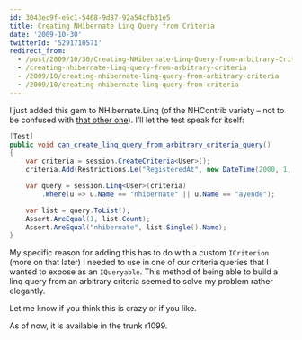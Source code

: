 ```yaml
---
id: 3043ec9f-e5c1-5468-9d87-92a54cfb31e5
title: Creating NHibernate Linq Query from Criteria
date: '2009-10-30'
twitterId: '5291710571'
redirect_from:
  - /post/2009/10/30/Creating-NHibernate-Linq-Query-from-arbitrary-Criteria.aspx
  - /creating-nhibernate-linq-query-from-arbitrary-criteria
  - /2009/10/creating-nhibernate-linq-query-from-arbitrary-criteria
  - /2009/10/creating-nhibernate-linq-query-from-criteria
---
```


I just added this gem to NHibernate.Linq (of the NHContrib variety – not to be confused with [that other one](http://blogs.imeta.co.uk/sstrong/archive/2009/10/22/791.aspx)). I’ll let the test speak for itself:

```csharp
[Test]
public void can_create_linq_query_from_arbitrary_criteria_query()
{
    var criteria = session.CreateCriteria<User>();
    criteria.Add(Restrictions.Le("RegisteredAt", new DateTime(2000, 1, 1)));

    var query = session.Linq<User>(criteria)
        .Where(u => u.Name == "nhibernate" || u.Name == "ayende");

    var list = query.ToList();
    Assert.AreEqual(1, list.Count);
    Assert.AreEqual("nhibernate", list.Single().Name);
}
```

My specific reason for adding this has to do with a custom `ICriterion` (more on that later) I needed to use in one of our criteria queries that I wanted to expose as an `IQueryable`. This method of being able to build a linq query from an arbitrary criteria seemed to solve my problem rather elegantly.

Let me know if you think this is crazy or if you like.

As of now, it is available in the trunk r1099.